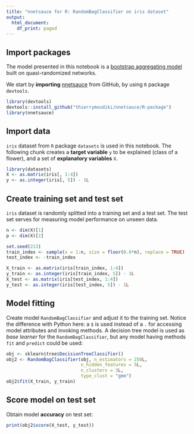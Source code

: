 ```yaml
---
title: "nnetsauce for R: RandomBagClassifier on iris dataset"
output:
  html_document:
    df_print: paged
---
```



## Import packages

The model presented in this notebook is a [bootstrap aggregating model](https://en.wikipedia.org/wiki/Bootstrap_aggregating) built on quasi-randomized networks. 

We start by __importing__ [nnetsauce](https://thierrymoudiki.github.io/software/nnetsauce/) from GitHub, by using `R` package `devtools`.

```r
library(devtools)
devtools::install_github("thierrymoudiki/nnetsauce/R-package")
library(nnetsauce)
```

## Import data  

`iris` dataset from `R` package `datasets` is used in this notebook. The following chunk creates a __target variable__ `y` to be explained (class of a flower), and a set of __explanatory variables__ `X`.

```r
library(datasets)
X <- as.matrix(iris[, 1:4])
y <- as.integer(iris[, 5]) - 1L
```

## Create training set and test set

`iris` dataset is randomly splitted into a training set and a test set. The test set serves for measuring model performance on unseen data. 

```r
n <- dim(X)[1]
p <- dim(X)[2]

set.seed(213)
train_index <- sample(x = 1:n, size = floor(0.8*n), replace = TRUE) 
test_index <- -train_index

X_train <- as.matrix(iris[train_index, 1:4])
y_train <- as.integer(iris[train_index, 5]) - 1L
X_test <- as.matrix(iris[test_index, 1:4])
y_test <- as.integer(iris[test_index, 5]) - 1L
```

## Model fitting

Create model `RandomBagClassifier` and adjust it to the training set. Notice the difference with Python here: a `$` is used instead of a `.` for accessing model attributes and invoking methods. A decision tree model is used as _base learner_ for the `RandomBagClassifier`, but any model having methods `fit` and `predict` could be used:

```r
obj <- sklearn$tree$DecisionTreeClassifier()
obj2 <- RandomBagClassifier(obj, n_estimators = 250L, 
                            n_hidden_features = 5L,
                            n_clusters = 3L,
                            type_clust = "gmm")
obj2$fit(X_train, y_train)
```

## Score model on test set 

Obtain model __accuracy__ on test set: 

```r
print(obj2$score(X_test, y_test))
```


